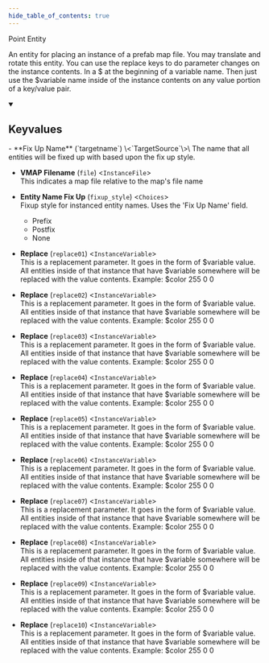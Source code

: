```yaml
---
hide_table_of_contents: true
---
```


<!---
!!!!!!
THIS PAGE IS AUTOGENERATED FROM GAME FGD DEFINITIONS!
DO NOT EDIT MANUALLY!
!!!!!!

In order to make edits, you can make an annotation file in /fgd_dump_overrides
-->


Point Entity

An entity for placing an instance of a prefab map file.  You may translate and rotate this entity. You can use the replace keys to do parameter changes on the instance contents.  In a $ at the beginning of a variable name.  Then just use the $variable name inside of the instance contents on any value portion of a key/value pair.

<details open>
<summary><h2>Keyvalues</h2></summary>
- **Fix Up Name** (`targetname`) \<`TargetSource`\>\
The name that all entities will be fixed up with based upon the fix up style.

- **VMAP Filename** (`file`) \<`InstanceFile`\>\
This indicates a map file relative to the map's file name

- **Entity Name Fix Up** (`fixup_style`) \<`Choices`\>\
Fixup style for instanced entity names.  Uses the 'Fix Up Name' field.
  - Prefix
  - Postfix
  - None


- **Replace** (`replace01`) \<`InstanceVariable`\>\
This is a replacement parameter.  It goes in the form of $variable value.  All entities inside of that instance that have $variable somewhere will be replaced with the value contents.  Example: $color 255 0 0

- **Replace** (`replace02`) \<`InstanceVariable`\>\
This is a replacement parameter.  It goes in the form of $variable value.  All entities inside of that instance that have $variable somewhere will be replaced with the value contents.  Example: $color 255 0 0

- **Replace** (`replace03`) \<`InstanceVariable`\>\
This is a replacement parameter.  It goes in the form of $variable value.  All entities inside of that instance that have $variable somewhere will be replaced with the value contents.  Example: $color 255 0 0

- **Replace** (`replace04`) \<`InstanceVariable`\>\
This is a replacement parameter.  It goes in the form of $variable value.  All entities inside of that instance that have $variable somewhere will be replaced with the value contents.  Example: $color 255 0 0

- **Replace** (`replace05`) \<`InstanceVariable`\>\
This is a replacement parameter.  It goes in the form of $variable value.  All entities inside of that instance that have $variable somewhere will be replaced with the value contents.  Example: $color 255 0 0

- **Replace** (`replace06`) \<`InstanceVariable`\>\
This is a replacement parameter.  It goes in the form of $variable value.  All entities inside of that instance that have $variable somewhere will be replaced with the value contents.  Example: $color 255 0 0

- **Replace** (`replace07`) \<`InstanceVariable`\>\
This is a replacement parameter.  It goes in the form of $variable value.  All entities inside of that instance that have $variable somewhere will be replaced with the value contents.  Example: $color 255 0 0

- **Replace** (`replace08`) \<`InstanceVariable`\>\
This is a replacement parameter.  It goes in the form of $variable value.  All entities inside of that instance that have $variable somewhere will be replaced with the value contents.  Example: $color 255 0 0

- **Replace** (`replace09`) \<`InstanceVariable`\>\
This is a replacement parameter.  It goes in the form of $variable value.  All entities inside of that instance that have $variable somewhere will be replaced with the value contents.  Example: $color 255 0 0

- **Replace** (`replace10`) \<`InstanceVariable`\>\
This is a replacement parameter.  It goes in the form of $variable value.  All entities inside of that instance that have $variable somewhere will be replaced with the value contents.  Example: $color 255 0 0


 </details>

